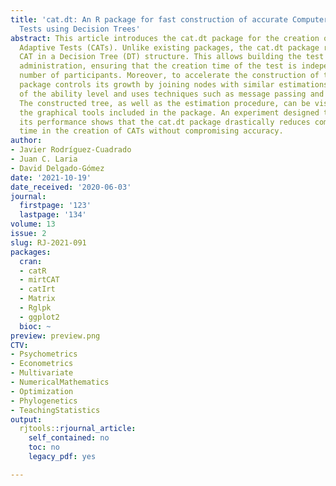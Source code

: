 ```yaml
---
title: 'cat.dt: An R package for fast construction of accurate Computerized Adaptive
  Tests using Decision Trees'
abstract: This article introduces the cat.dt package for the creation of Computerized
  Adaptive Tests (CATs). Unlike existing packages, the cat.dt package represents the
  CAT in a Decision Tree (DT) structure. This allows building the test before its
  administration, ensuring that the creation time of the test is independent of the
  number of participants. Moreover, to accelerate the construction of the tree, the
  package controls its growth by joining nodes with similar estimations or distributions
  of the ability level and uses techniques such as message passing and pre-calculations.
  The constructed tree, as well as the estimation procedure, can be visualized using
  the graphical tools included in the package. An experiment designed to evaluate
  its performance shows that the cat.dt package drastically reduces computational
  time in the creation of CATs without compromising accuracy.
author:
- Javier Rodríguez-Cuadrado
- Juan C. Laria
- David Delgado-Gómez
date: '2021-10-19'
date_received: '2020-06-03'
journal:
  firstpage: '123'
  lastpage: '134'
volume: 13
issue: 2
slug: RJ-2021-091
packages:
  cran:
  - catR
  - mirtCAT
  - catIrt
  - Matrix
  - Rglpk
  - ggplot2
  bioc: ~
preview: preview.png
CTV:
- Psychometrics
- Econometrics
- Multivariate
- NumericalMathematics
- Optimization
- Phylogenetics
- TeachingStatistics
output:
  rjtools::rjournal_article:
    self_contained: no
    toc: no
    legacy_pdf: yes

---
```

